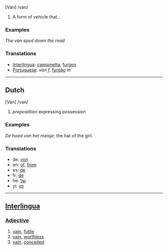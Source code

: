 [Van] /van/

# A form of vehicle that...

=== Examples ===

''The van sped down the road''

=== Translations ===
*[[Interlingua]]: [[camionetta]], [[furgon]]
*[[Portuguese]]: ''van'' ''f'', [[furgão]] ''m''

----
==Dutch==
[Van] /van/ 

# ''prepostition'' expressing possession

=== Examples ===

''De hoed van het meisje'': the hat of the girl.

=== Translations ===

* de: [[von]]
* en: [[of]], [[from]]
* es: [[de]]
* fr: [[de]]
* he: [[של]] 
* yi: [[פון]]

----
==[[Interlingua]]==
===[[Adjective]]===
# [[vain]], [[futile]]
# [[vain]], [[worthless]]
# [[vain]], [[conceited]]